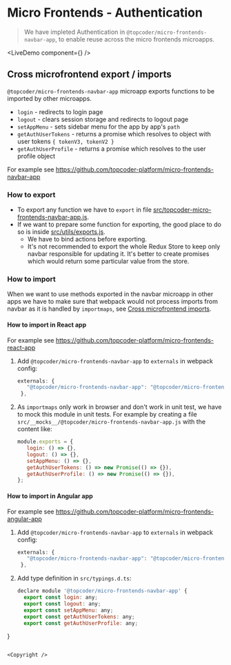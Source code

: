 
# Micro Frontends - Authentication

> We have impleted Authentication in `@topcoder/micro-frontends-navbar-app`, to enable reuse across the micro frontends microapps.

<LiveDemo component={<AuthDemo />} />

## Cross microfrontend export / imports

`@topcoder/micro-frontends-navbar-app` microapp exports functions to be imported by other microapps.
- `login` - redirects to login page
- `logout` - clears session storage and redirects to logout page
- `setAppMenu` - sets sidebar menu for the app by app's `path`
- `getAuthUserTokens` - returns a promise which resolves to object with user tokens `{ tokenV3, tokenV2 }`
- `getAuthUserProfile` - returns a promise which resolves to the user profile object

For example see https://github.com/topcoder-platform/micro-frontends-navbar-app

### How to export

- To export any function we have to `export` in file [src/topcoder-micro-frontends-navbar-app.js](src/topcoder-micro-frontends-navbar-app.js).
- If we want to prepare some function for exporting, the good place to do so is inside [src/utils/exports.js](src/utils/exports.js).
  - We have to bind actions before exporting.
  - It's not recommended to export the whole Redux Store to keep only navbar responsible for updating it. It's better to create promises which would return some particular value from the store.

### How to import

When we want to use methods exported in the navbar microapp in other apps we have to make sure that webpack would not process imports from navbar as it is handled by `importmaps`, see [Cross microfrontend imports](https://single-spa.js.org/docs/recommended-setup/#cross-microfrontend-imports).

#### How to import in React app

For example see https://github.com/topcoder-platform/micro-frontends-react-app

1. Add `@topcoder/micro-frontends-navbar-app` to `externals` in webpack config:
   ```js
   externals: {
      "@topcoder/micro-frontends-navbar-app": "@topcoder/micro-frontends-navbar-app",
    },
   ```

2. As `importmaps` only work in browser and don't work in unit test, we have to mock this module in unit tests. For example by creating a file `src/__mocks__/@topcoder/micro-frontends-navbar-app.js` with the content like:
   ```js
   module.exports = {
      login: () => {},
      logout: () => {},
      setAppMenu: () => {},
      getAuthUserTokens: () => new Promise(() => {}),
      getAuthUserProfile: () => new Promise(() => {}),
   };
   ```

#### How to import in Angular app

For example see https://github.com/topcoder-platform/micro-frontends-angular-app

1. Add `@topcoder/micro-frontends-navbar-app` to `externals` in webpack config:
   ```js
   externals: {
      "@topcoder/micro-frontends-navbar-app": "@topcoder/micro-frontends-navbar-app",
    },
   ```

2. Add type definition in `src/typings.d.ts`:
   ```js
   declare module '@topcoder/micro-frontends-navbar-app' {
     export const login: any;
     export const logout: any;
     export const setAppMenu: any;
     export const getAuthUserTokens: any;
     export const getAuthUserProfile: any;
  }
   ```

<Copyright />
